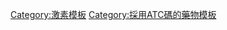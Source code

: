 {{Navbox
 | name = 孕激素类和抗孕激素类
 | title = [[黃體素]]及{{tsl|en|antiprogestogen|抗黃體素}}
 | state = {{{state<includeonly>|autocollapse</includeonly>}}}
 | listclass = hlist
 | groupstyle = text-align:center;

 | group1 = [[黃體素]]<br />（及[[黄体制剂]]）
 | list1 = {{Navbox|child
 | groupstyle = text-align:left;

   | group1 = [[孕酮]]衍生物
   | list1 =
* [[孕酮]]
* [[奎孕酮]]

   | group2 = [[逆孕酮]]衍生物
   | list2 =
* [[地屈孕酮]]
* [[群孕酮]]

   | group3 = [[17α-羟孕酮]]衍生物<br /><small>(and closely related)</small>
   | list3 =
* {{tsl|en|Acetomepregenol||Acetomepregenol (mepregenol diacetate)}}
* {{tsl|en|Algestone||Algestone}}
* {{tsl|en|Algestone acetophenide||Algestone acetophenide}}
* {{tsl|en|Anagestone acetate||Anagestone acetate}}
* {{tsl|en|Chlormadinone acetate||Chlormadinone acetate}}
* [[醋酸环丙孕酮]]
* {{tsl|en|Delmadinone acetate||Delmadinone acetate}}
* {{tsl|en|Flugestone acetate||Flugestone acetate (flurogestone acetate)}}
* {{tsl|en|Hydroxyprogesterone||Hydroxyprogesterone}}
* {{tsl|en|Hydroxyprogesterone acetate||Hydroxyprogesterone acetate}}
* {{tsl|en|Hydroxyprogesterone caproate||Hydroxyprogesterone caproate}}
* {{tsl|en|Hydroxyprogesterone heptanoate||Hydroxyprogesterone heptanoate}}
* {{tsl|en|Medroxyprogesterone||Medroxyprogesterone}}
* {{tsl|en|Medroxyprogesterone acetate||Medroxyprogesterone acetate}}<sup>#</sup>
* {{tsl|en|Megestrol acetate||Megestrol acetate}}
* {{tsl|en|Melengestrol acetate||Melengestrol acetate}}
* {{tsl|en|Osaterone acetate||Osaterone acetate}}
* {{tsl|en|Pentagestrone acetate||Pentagestrone acetate}}

* ''Other 17α-substitutions:'' {{tsl|en|Haloprogesterone||Haloprogesterone}}
* {{tsl|en|Medrogestone||Medrogestone}}
* {{tsl|en|Proligestone||Proligestone}}

   | group4 = [[19-去甲孕酮]]衍生物<br /><small>(incl. 17α-substituted)</small>
   | list4 =
* {{tsl|en|Demegestone||Demegestone}}
* {{tsl|en|Gestonorone caproate||Gestonorone caproate (gestronol hexanoate)}}
* {{tsl|en|Nomegestrol acetate||Nomegestrol acetate}}
* {{tsl|en|Norgestomet||Norgestomet}}
* {{tsl|en|Promegestone||Promegestone}}
* {{tsl|en|Nestorone||Segesterone acetate (nestorone)}}
* {{tsl|en|Trimegestone||Trimegestone}}

   | group5 = {{tsl|en|17α-Ethynyltestosterone|17α-乙炔基睾酮}}衍生物
   | list5 =
* {{tsl|en|Danazol|达那唑}}
* [[二甲炔酮]]
* [[炔孕酮]]

   | group6 = [[19-去甲睾酮]]衍生物
   | list6 =
* ''Estranes:'' {{tsl|en|Etynodiol diacetate||Etynodiol diacetate}}
* [[孕三烯酮]]
* {{tsl|en|Lynestrenol||Lynestrenol}}
* [[炔诺酮]]<sup>#</sup>
* {{tsl|en|Norethisterone acetate|醋酸炔诺酮}}
* {{tsl|en|Norethisterone enanthate|庚酸炔诺酮}}
* [[异炔诺酮]]
* {{tsl|en|Norgestrienone||Norgestrienone}}
* {{tsl|en|Quingestanol acetate||Quingestanol acetate}}
* {{tsl|en|Tibolone|替勃龙}}

* '''性腺：'''[[去氧孕烯]]
* {{tsl|en|Dienogest||Dienogest}}
* {{tsl|en|Etonogestrel||Etonogestrel}}
* {{tsl|en|Gestodene||Gestodene}}
* [[左炔诺孕酮]]<sup>#</sup>
* {{tsl|en|Norelgestromin||Norelgestromin}}
* {{tsl|en|Norgestimate||Norgestimate}}
* {{tsl|en|Norgestrel||Norgestrel}}

* '''其他：'''{{tsl|en|Allylestrenol||Allylestrenol}}
* {{tsl|en|Altrenogest||Altrenogest}}
* {{tsl|en|Norgesterone||Norgesterone}}
* {{tsl|en|Normethandrone||Normethandrone (methylestrenolone)}}
* {{tsl|en|Norvinisterone||Norvinisterone}}
* {{tsl|en|Oxendolone||Oxendolone}}

   | group7 = {{tsl|en|17α-Spirolactosteroid||17α-Spirolactosteroid}}
   | list7 =
* {{tsl|en|Canrenone||Canrenone}}
* {{tsl|en|Drospirenone||Drospirenone}}
* {{tsl|en|Potassium canrenoate||Potassium canrenoate}}
* [[螺内酯]]

   | group8 = 其他
   | list8 =
* [[同化類固醇]]（如[[诺龙]]、{{tsl|en|nandrolone ester|诺龙酯}}、{{tsl|en|trenbolone|群勃龙}}、[[诺乙雄龙]]等等）

 }}

 | group2 = {{tsl|en|Selective progesterone receptor modulator||SPRM}}s
 | list2 =
* {{tsl|en|Asoprisnil||Asoprisnil}}<sup>†</sup>
* {{tsl|en|Telapristone||Telapristone}}<sup>§</sup>
* {{tsl|en|Ulipristal acetate||Ulipristal acetate}}

 | group3 = {{tsl|en|Antiprogestogen||Antiprogestogen}}s
 | list3 =
* {{tsl|en|Aglepristone||Aglepristone}}
* [[美服培酮]]
* [[丙戊酸]]

 | belowstyle = background: transparent; padding: 0px;
 | list4 = {{PharmNavFootnote}}<small>'''參見''' [[Template:雄激素类|雄激素类]] • [[Template:雌激素类和孕激素类|雌激素类和孕激素类]] • {{tsl|en|Template:Glucocorticoids and antiglucocorticoids||Glucocorticoids and antiglucocorticoids}} • {{tsl|en|Template:Mineralocorticoids and antimineralocorticoids||Mineralocorticoids and antimineralocorticoids}} • {{tsl|en|Template:Gonadotropins and GnRH||Gonadotropins and GnRH}}</small>

}}<noinclude>
{{collapsible option}}
[[Category:激素模板]]
[[Category:採用ATC碼的藥物模板]]
</noinclude>